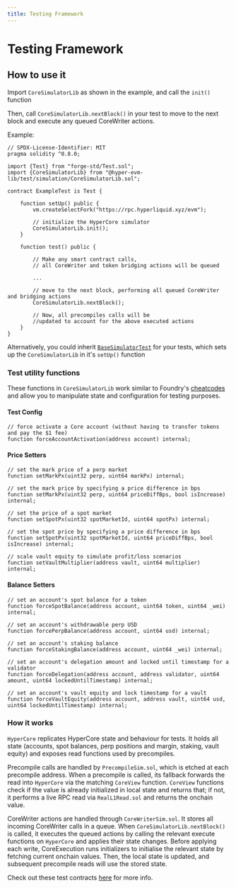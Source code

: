 ```yaml
---
title: Testing Framework
---
```


# Testing Framework
## How to use it

Import `CoreSimulatorLib` as shown in the example, and call the `init()` function

Then, call `CoreSimulatorLib.nextBlock()` in your test to move to the next block and execute any queued CoreWriter actions.

Example:

```solidity
// SPDX-License-Identifier: MIT
pragma solidity ^0.8.0;

import {Test} from "forge-std/Test.sol";
import {CoreSimulatorLib} from "@hyper-evm-lib/test/simulation/CoreSimulatorLib.sol";

contract ExampleTest is Test {

    function setUp() public {
        vm.createSelectFork("https://rpc.hyperliquid.xyz/evm");

        // initialize the HyperCore simulator
        CoreSimulatorLib.init();
    }

    function test() public { 

        // Make any smart contract calls, 
        // all CoreWriter and token bridging actions will be queued

        ...

        // move to the next block, performing all queued CoreWriter and bridging actions
        CoreSimulatorLib.nextBlock();

        // Now, all precompiles calls will be 
        //updated to account for the above executed actions
    }
}

```

Alternatively, you could inherit [`BaseSimulatorTest`](https://github.com/hyperliquid-dev/hyper-evm-lib/blob/main/test/BaseSimulatorTest.sol) for your tests, which sets up the `CoreSimulatorLib` in it's `setUp()` function

### Test utility functions


These functions in `CoreSimulatorLib` work similar to Foundry's [cheatcodes](https://getfoundry.sh/reference/cheatcodes/overview) and allow you to manipulate state and configuration for testing purposes.

#### Test Config
```solidity
// force activate a Core account (without having to transfer tokens and pay the $1 fee)
function forceAccountActivation(address account) internal;
```

#### Price Setters
```solidity
// set the mark price of a perp market
function setMarkPx(uint32 perp, uint64 markPx) internal;

// set the mark price by specifying a price difference in bps
function setMarkPx(uint32 perp, uint64 priceDiffBps, bool isIncrease) internal;

// set the price of a spot market
function setSpotPx(uint32 spotMarketId, uint64 spotPx) internal;

// set the spot price by specifying a price difference in bps
function setSpotPx(uint32 spotMarketId, uint64 priceDiffBps, bool isIncrease) internal;

// scale vault equity to simulate profit/loss scenarios
function setVaultMultiplier(address vault, uint64 multiplier) internal;

```
#### Balance Setters

```solidity
// set an account's spot balance for a token
function forceSpotBalance(address account, uint64 token, uint64 _wei) internal;

// set an account's withdrawable perp USD
function forcePerpBalance(address account, uint64 usd) internal;

// set an account's staking balance
function forceStakingBalance(address account, uint64 _wei) internal;

// set an account's delegation amount and locked until timestamp for a validator
function forceDelegation(address account, address validator, uint64 amount, uint64 lockedUntilTimestamp) internal;

// set an account's vault equity and lock timestamp for a vault
function forceVaultEquity(address account, address vault, uint64 usd, uint64 lockedUntilTimestamp) internal;
```

### How it works

`HyperCore` replicates HyperCore state and behaviour for tests. It holds all state (accounts, spot balances, perp positions and margin, staking, vault equity) and exposes read functions used by precompiles.

Precompile calls are handled by `PrecompileSim.sol`, which is etched at each precompile address. When a precompile is called, its fallback forwards the read into `HyperCore` via the matching `CoreView` function. `CoreView` functions check if the value is already initialized in local state and returns that; if not, it performs a live RPC read via `RealL1Read.sol` and returns the onchain value.

CoreWriter actions are handled through `CoreWriterSim.sol`. It stores all incoming CoreWriter calls in a queue. When `CoreSimulatorLib.nextBlock()` is called, it executes the queued actions by calling the relevant execute functions on `HyperCore` and applies their state changes. Before applying each write, CoreExecution runs initializers to initialise the relevant state by fetching current onchain values. Then, the local state is updated, and subsequent precompile reads will use the stored state.

Check out these test contracts [here](https://github.com/hyperliquid-dev/hyper-evm-lib/tree/main/test/simulation) for more info.
